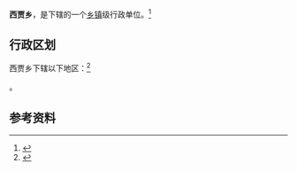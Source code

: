 {{中国乡级行政区|14/10/23/203/000}}

'''西贾乡'''，是{{PRC admin/fullname|14/10/23/203/000|3}}下辖的一个[[乡镇|乡镇]]级行政单位。<ref>{{PRC admin/ref sgc|{{PRC admin/parent|14/10/23/203/000}}}}</ref>

== 行政区划 ==

西贾乡下辖以下地区：<ref>{{PRC admin/ref sgc|14/10/23/203/000}}</ref>

{{PRC admin/children|14/10/23/203/000}}。

== 参考资料 ==

{{reflist}}

{{行政区划小作品}}
{{PRC admin/navcat|14/10/23/203/000}}